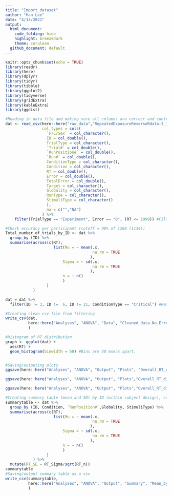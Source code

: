 ```yaml
---
title: "Import_dataset"
author: "Han Lee"
date: "4/13/2021"
output: 
  html_document:
    code_folding: hide
    highlight: breezedark
    theme: cerulean
  github_document: default
---
```


```r
knitr::opts_chunk$set(echo = TRUE)
library(readr)
library(here)
library(dplyr)
library(tidyr)
library(tibble)
library(ggplot2)
library(tidyverse)
library(gridExtra)
library(kableExtra)
library(ggdist)
```

```r

#Reading in data file and making sure all columns are correct and controlled for.
dat <- read_csv(here::here("raw_data","RepeatedExposureReverseRdata-3_13_2020.csv"),
                col_types = cols(
                  `F/L/Sex` = col_character(),
                  ID = col_double(),
                  TrialType = col_character(),
                  `Trial#` = col_double(),
                  `RunPosition#` = col_double(),
                  `Run#` = col_double(),
                  ConditionType = col_character(),
                  Condition = col_character(),
                  RT = col_double(),
                  Error = col_double(),
                  TotalError = col_double(),
                  Target = col_character(),
                  Globality = col_character(),
                  RunType = col_character(),
                  StimuliType = col_character()
                  ),
                  na = c("","NA")
                ) %>% 
    filter(TrialType == "Experiment", Error == "0", (RT <= 1999)) #Filtering out irrelevant data (i.e., cleaning raw data).

#Check accuracy per participant (cutoff = 90% of 1260 (1134))
Total_number_of_trials_by_ID <- dat %>%
  group_by (ID) %>% 
  summarise(across(c(RT),
                     list(Mu = ~ mean(.x,
                                      na.rm = TRUE
                                     ),
                         Sigma = ~ sd(.x,
                                      na.rm = TRUE
                                     ),
                         n = ~ n()
                         )
                  )
            )

dat = dat %>% 
  filter(ID != 3, ID !=  6, ID != 21, ConditionType == "Critical") #Removed participants 3, 6 and 21 for high error rates.

#Creating clean csv file from filtering
write_csv(dat,
          here::here("Analyses", "ANOVA", "Data", "Cleaned_data-No-Error-H&L-RT.csv")
          )

```

```r

#Histogram of RT distribution
graph <- ggplot(dat) +
  aes(RT) +
  geom_histogram(binwidth = 50) #Bins are 50 msecs apart.


#Saving/outputing plots
ggsave(here::here("Analyses", "ANOVA", "Output", "Plots", "Overall_RT_dististribution.pdf"), graph)

ggsave(here::here("Analyses", "ANOVA", "Output", "Plots","Overall_RT_dististribution.svg"), graph)

ggsave(here::here("Analyses", "ANOVA", "Output", "Plots","Overall_RT_dististribution.eps"), graph)
```

```r

#Creating summary table (mean and SD) by ID (within subject design), condition, and run position
summarytable <- dat %>%
  group_by (ID, Condition, `RunPosition#`,Globality, StimuliType) %>% 
  summarise(across(c(RT),
                     list(Mu = ~ mean(.x,
                                      na.rm = TRUE
                                     ),
                         Sigma = ~ sd(.x,
                                      na.rm = TRUE
                                     ),
                         n = ~ n()
                         )
                  )
            ) %>% 
  mutate(RT_SE = RT_Sigma/sqrt(RT_n))
summarytable
#Saving/output summary table as a csv
write_csv(summarytable,
          here::here("Analyses", "ANOVA", "Output", "Summary", "Mean_by_condition-id-conditiontype.csv")
          )

```
